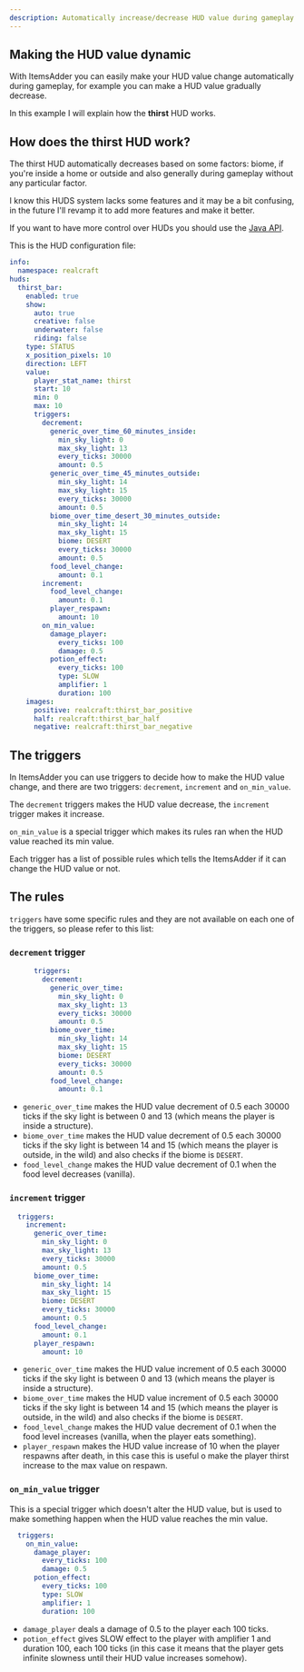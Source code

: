 ```yaml
---
description: Automatically increase/decrease HUD value during gameplay
---
```


## Making the HUD value dynamic

With ItemsAdder you can easily make your HUD value change automatically during gameplay, for example you can make a HUD value gradually decrease.

In this example I will explain how the **thirst** HUD works.

## How does the thirst HUD work?

The thirst HUD automatically decreases based on some factors: biome, if you're inside a home or outside and also generally during gameplay without any particular factor.


<Note>
I know this HUDS system lacks some features and it may be a bit confusing, in the future I'll revamp it to add more features and make it better.

If you want to have more control over HUDs you should use the [Java API](/../../developers/java-api/).
</Note>


This is the HUD configuration file:

```yaml
info:
  namespace: realcraft
huds:
  thirst_bar:
    enabled: true
    show:
      auto: true
      creative: false
      underwater: false
      riding: false
    type: STATUS
    x_position_pixels: 10
    direction: LEFT
    value:
      player_stat_name: thirst
      start: 10
      min: 0
      max: 10
      triggers:
        decrement:
          generic_over_time_60_minutes_inside:
            min_sky_light: 0
            max_sky_light: 13
            every_ticks: 30000
            amount: 0.5
          generic_over_time_45_minutes_outside:
            min_sky_light: 14
            max_sky_light: 15
            every_ticks: 30000
            amount: 0.5
          biome_over_time_desert_30_minutes_outside:
            min_sky_light: 14
            max_sky_light: 15
            biome: DESERT
            every_ticks: 30000
            amount: 0.5
          food_level_change:
            amount: 0.1
        increment:
          food_level_change:
            amount: 0.1
          player_respawn:
            amount: 10
        on_min_value:
          damage_player:
            every_ticks: 100
            damage: 0.5
          potion_effect:
            every_ticks: 100
            type: SLOW
            amplifier: 1
            duration: 100
    images:
      positive: realcraft:thirst_bar_positive
      half: realcraft:thirst_bar_half
      negative: realcraft:thirst_bar_negative

```

## The triggers

In ItemsAdder you can use triggers to decide how to make the HUD value change, and there are two triggers: `decrement`, `increment` and `on_min_value`.

The `decrement` triggers makes the HUD value decrease, the `increment` trigger makes it increase.

`on_min_value` is a special trigger which makes its rules ran when the HUD value reached its min value.

Each trigger has a list of possible rules which tells the ItemsAdder if it can change the HUD value or not.

## The rules

`triggers` have some specific rules and they are not available on each one of the triggers, so please refer to this list:

### `decrement` trigger

```yaml
      triggers:
        decrement:
          generic_over_time:
            min_sky_light: 0
            max_sky_light: 13
            every_ticks: 30000
            amount: 0.5
          biome_over_time:
            min_sky_light: 14
            max_sky_light: 15
            biome: DESERT
            every_ticks: 30000
            amount: 0.5
          food_level_change:
            amount: 0.1
```

* `generic_over_time` makes the HUD value decrement of 0.5 each 30000 ticks if the sky light is between 0 and 13 (which means the player is inside a structure).
* `biome_over_time` makes the HUD value decrement of 0.5 each 30000 ticks if the sky light is between 14 and 15 (which means the player is outside, in the wild) and also checks if the biome is `DESERT`.
* `food_level_change` makes the HUD value decrement of 0.1 when the food level decreases (vanilla).

### `increment` trigger

```yaml
  triggers:
    increment:
      generic_over_time:
        min_sky_light: 0
        max_sky_light: 13
        every_ticks: 30000
        amount: 0.5
      biome_over_time:
        min_sky_light: 14
        max_sky_light: 15
        biome: DESERT
        every_ticks: 30000
        amount: 0.5
      food_level_change:
        amount: 0.1
      player_respawn:
        amount: 10
```

* `generic_over_time` makes the HUD value increment of 0.5 each 30000 ticks if the sky light is between 0 and 13 (which means the player is inside a structure).
* `biome_over_time` makes the HUD value increment of 0.5 each 30000 ticks if the sky light is between 14 and 15 (which means the player is outside, in the wild) and also checks if the biome is `DESERT`.
* `food_level_change` makes the HUD value decrement of 0.1 when the food level increases (vanilla, when the player eats something).
* `player_respawn` makes the HUD value increase of 10 when the player respawns after death, in this case this is useful o make the player thirst increase to the max value on respawn.

### `on_min_value` trigger

This is a special trigger which doesn't alter the HUD value, but is used to make something happen when the HUD value reaches the min value.

```yaml
  triggers:
    on_min_value:
      damage_player:
        every_ticks: 100
        damage: 0.5
      potion_effect:
        every_ticks: 100
        type: SLOW
        amplifier: 1
        duration: 100
```

* `damage_player` deals a damage of 0.5 to the player each 100 ticks.
* `potion_effect` gives SLOW effect to the player with amplifier 1 and duration 100, each 100 ticks (in this case it means that the player gets infinite slowness until their HUD value increases somehow).
